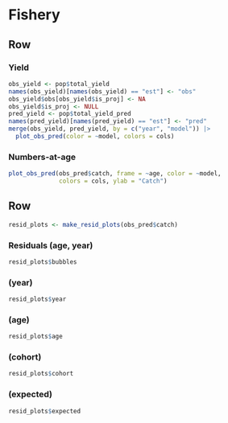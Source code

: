 
Fishery
================================================================================


Row {.tabset}
--------------------------------------------------------------------------------

### Yield

```r

obs_yield <- pop$total_yield
names(obs_yield)[names(obs_yield) == "est"] <- "obs"
obs_yield$obs[obs_yield$is_proj] <- NA
obs_yield$is_proj <- NULL
pred_yield <- pop$total_yield_pred
names(pred_yield)[names(pred_yield) == "est"] <- "pred"
merge(obs_yield, pred_yield, by = c("year", "model")) |> 
  plot_obs_pred(color = ~model, colors = cols)

```


### Numbers-at-age

```r
plot_obs_pred(obs_pred$catch, frame = ~age, color = ~model, 
              colors = cols, ylab = "Catch")
```


Row {.tabset}
--------------------------------------------------------------------------------

```r
resid_plots <- make_resid_plots(obs_pred$catch)
```

### Residuals (age, year)

```r
resid_plots$bubbles
```

### (year)

```r
resid_plots$year
```

### (age)

```r
resid_plots$age
```

### (cohort)

```r
resid_plots$cohort
```

### (expected)

```r
resid_plots$expected
```

